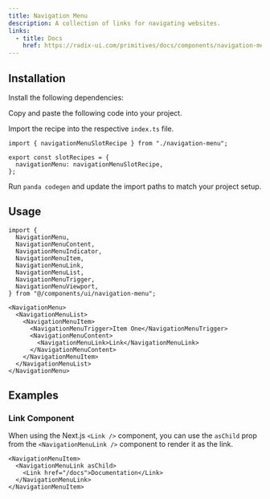 ```yaml
---
title: Navigation Menu
description: A collection of links for navigating websites.
links:
  - title: Docs
    href: https://radix-ui.com/primitives/docs/components/navigation-menu
---
```


<ComponentPreview name="navigation-menu-demo" />

## Installation

<Steps>

<Step>Install the following dependencies:</Step>

<PackageInstaller name="@radix-ui/react-navigation-menu" />

<Step>Copy and paste the following code into your project.</Step>

<ComponentSource name="navigation-menu.ts" type="slot-recipe" />

<ComponentSource name="navigation-menu.tsx" type="component" />

<Step>Import the recipe into the respective `index.ts` file.</Step>

```tsx
import { navigationMenuSlotRecipe } from "./navigation-menu";

export const slotRecipes = {
  navigationMenu: navigationMenuSlotRecipe,
};
```

<Step>Run `panda codegen` and update the import paths to match your project setup.</Step>

</Steps>

## Usage

```tsx
import {
  NavigationMenu,
  NavigationMenuContent,
  NavigationMenuIndicator,
  NavigationMenuItem,
  NavigationMenuLink,
  NavigationMenuList,
  NavigationMenuTrigger,
  NavigationMenuViewport,
} from "@/components/ui/navigation-menu";
```

```tsx
<NavigationMenu>
  <NavigationMenuList>
    <NavigationMenuItem>
      <NavigationMenuTrigger>Item One</NavigationMenuTrigger>
      <NavigationMenuContent>
        <NavigationMenuLink>Link</NavigationMenuLink>
      </NavigationMenuContent>
    </NavigationMenuItem>
  </NavigationMenuList>
</NavigationMenu>
```

## Examples

### Link Component

When using the Next.js `<Link />` component, you can use the `asChild` prop from the
`<NavigationMenuLink />` component to render it as the link.

```tsx
<NavigationMenuItem>
  <NavigationMenuLink asChild>
    <Link href="/docs">Documentation</Link>
  </NavigationMenuLink>
</NavigationMenuItem>
```
